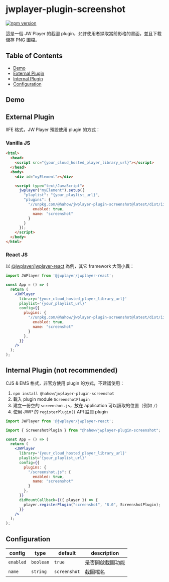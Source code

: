 
# jwplayer-plugin-screenshot

[![npm version](https://badge.fury.io/js/@hahow%2Fjwplayer-plugin-screenshot.svg)](https://badge.fury.io/js/@hahow%2Fjwplayer-plugin-screenshot)

這是一個 JW Player 的截圖 plugin，允許使用者擷取當前影格的畫面，並且下載儲存 PNG 圖檔。

## Table of Contents

- [Demo](#demo)
- [External Plugin](#external-plugin)
- [Internal Plugin](#internal-plugin-not-recommended)
- [Configuration](#configuration)

## Demo

<Story id="screenshot--screenshot" />

## External Plugin

IIFE 格式，JW Player 預設使用 plugin 的方式：

### Vanilla JS

```html
<html>
  <head>
    <script src="{your_cloud_hosted_player_library_url}"></script>
  </head>
  <body>
    <div id="myElement"></div>

    <script type="text/JavaScript">
      jwplayer("myElement").setup({
        "playlist": "{your_playlist_url}",
        "plugins": {
          "//unpkg.com/@hahow/jwplayer-plugin-screenshot@latest/dist/iife/screenshot.js": {
            enabled: true,
            name: "screenshot"
          }
        }
      });
    </script>
  </body>
</html>
```

### React JS

以 [@jwplayer/jwplayer-react](https://github.com/jwplayer/jwplayer-react) 為例，其它 framework 大同小異：

```jsx
import JWPlayer from '@jwplayer/jwplayer-react';

const App = () => (
  return (
    <JWPlayer
      library='{your_cloud_hosted_player_library_url}'
      playlist='{your_playlist_url}'
      config={{
        plugins: {
          "//unpkg.com/@hahow/jwplayer-plugin-screenshot@latest/dist/iife/screenshot.js": {
            enabled: true,
            name: "screenshot"
          }
        },
      }}
    />
  );
);
```

## Internal Plugin (not recommended)

CJS & EMS 格式，非官方使用 plugin 的方式，不建議使用：

1. `npm install @hahow/jwplayer-plugin-screenshot`
1. 載入 plugin module `ScreenshotPlugin`
1. 建立一份空的 `screenshot.js`，放在 application 可以讀取的位置（例如 `/`）
1. 使用 JWP 的 `registerPlugin()` API 註冊 plugin

```jsx
import JWPlayer from '@jwplayer/jwplayer-react';

import { ScreenshotPlugin } from "@hahow/jwplayer-plugin-screenshot";

const App = () => (
  return (
    <JWPlayer
      library='{your_cloud_hosted_player_library_url}'
      playlist='{your_playlist_url}'
      config={{
        plugins: {
          "/screenshot.js": {
            enabled: true,
            name: "screenshot"
          }
        },
      }}
      didMountCallback={({ player }) => {
        player.registerPlugin("screenshot", "8.0", ScreenshotPlugin);
      }}
    />
  );
);
```

## Configuration

| config    | type      | default      | description      |
| --------- | --------- | ------------ | ---------------- |
| `enabled` | `boolean` | `true`       | 是否開啟截圖功能 |
| `name`    | `string`  | `screenshot` | 截圖檔名         |
